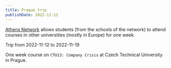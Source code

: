 ```yaml
---
title: Prague trip
publishDate: 2022-11-13
---
```


[Athens Network](http://athensnetwork.eu/) allows students (from the schools of the network) to attend courses in other universities (mostly in Europe) for one week.

Trip from 2022-11-12 to 2022-11-19

One week course on `CTU13: Company Crisis` at Czech Technical University in Prague.


<MapPoints points={points} height={400} />

